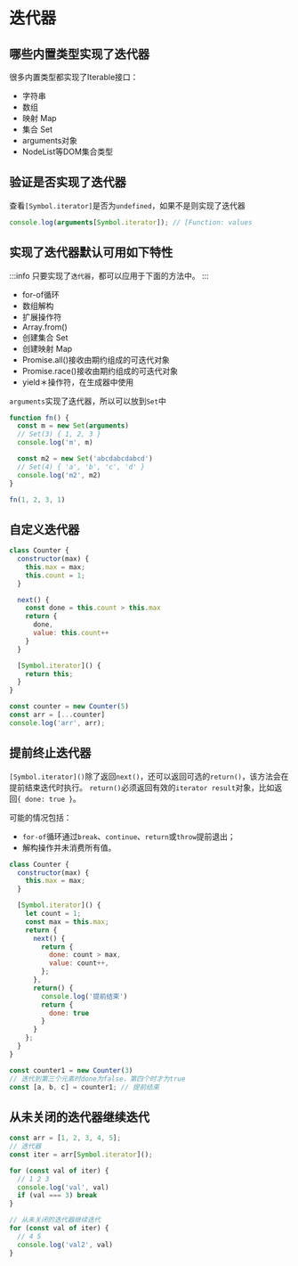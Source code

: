# 迭代器

## 哪些内置类型实现了迭代器

很多内置类型都实现了Iterable接口：
- 字符串
- 数组
- 映射 Map
- 集合 Set
- arguments对象
- NodeList等DOM集合类型

## 验证是否实现了迭代器

查看`[Symbol.iterator]`是否为`undefined`，如果不是则实现了迭代器

```js title=
console.log(arguments[Symbol.iterator]); // [Function: values
```

## 实现了迭代器默认可用如下特性

:::info
只要实现了`迭代器`，都可以应用于下面的方法中。
:::

- for-of循环
- 数组解构
- 扩展操作符
- Array.from()
- 创建集合 Set
- 创建映射 Map
- Promise.all()接收由期约组成的可迭代对象
- Promise.race()接收由期约组成的可迭代对象
- yield＊操作符，在生成器中使用


`arguments`实现了迭代器，所以可以放到`Set`中

```js title=
function fn() {
  const m = new Set(arguments)
  // Set(3) { 1, 2, 3 }
  console.log('m', m)

  const m2 = new Set('abcdabcdabcd')
  // Set(4) { 'a', 'b', 'c', 'd' }
  console.log('m2', m2)
}

fn(1, 2, 3, 1)
```

## 自定义迭代器

```js title=
class Counter {
  constructor(max) {
    this.max = max;
    this.count = 1;
  }

  next() {
    const done = this.count > this.max
    return {
      done,
      value: this.count++
    }
  }

  [Symbol.iterator]() {
    return this;
  }
}

const counter = new Counter(5)
const arr = [...counter]
console.log('arr', arr);
```

## 提前终止迭代器

`[Symbol.iterator]()`除了返回`next()`，还可以返回可选的`return()`，该方法会在提前结束迭代时执行。
`return()`必须返回有效的`iterator result`对象，比如返回`{ done: true }`。

可能的情况包括：

- `for-of`循环通过`break`、`continue`、`return`或`throw`提前退出；
- 解构操作并未消费所有值。



```js title=
class Counter {
  constructor(max) {
    this.max = max;
  }

  [Symbol.iterator]() {
    let count = 1;
    const max = this.max;
    return {
      next() {
        return {
          done: count > max,
          value: count++,
        };
      },
      return() {
        console.log('提前结束')
        return {
          done: true
        }
      }
    };
  }
}

const counter1 = new Counter(3)
// 迭代到第三个元素时done为false，第四个时才为true
const [a, b, c] = counter1; // 提前结束

```

## 从未关闭的迭代器继续迭代

```js title=
const arr = [1, 2, 3, 4, 5];
// 迭代器
const iter = arr[Symbol.iterator]();

for (const val of iter) {
  // 1 2 3
  console.log('val', val)
  if (val === 3) break
}

// 从未关闭的迭代器继续迭代
for (const val of iter) {
  // 4 5
  console.log('val2', val)
}
```





